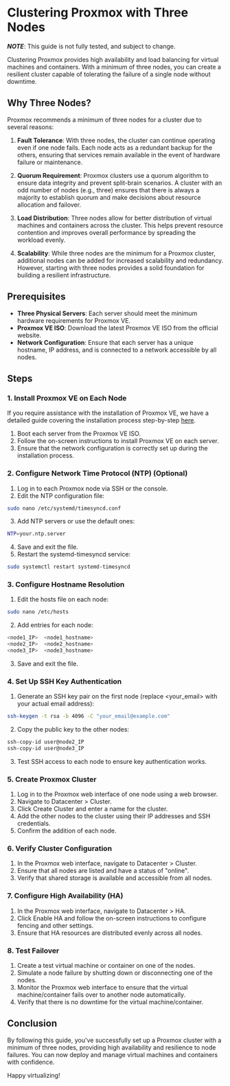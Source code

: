 # Clustering Proxmox with Three Nodes

**_NOTE_**: This guide is not fully tested, and subject to change.

Clustering Proxmox provides high availability and load balancing for virtual machines and containers. With a minimum of three nodes, you can create a resilient cluster capable of tolerating the failure of a single node without downtime.

## Why Three Nodes?

Proxmox recommends a minimum of three nodes for a cluster due to several reasons:

1. **Fault Tolerance**: With three nodes, the cluster can continue operating even if one node fails. Each node acts as a redundant backup for the others, ensuring that services remain available in the event of hardware failure or maintenance.

2. **Quorum Requirement**: Proxmox clusters use a quorum algorithm to ensure data integrity and prevent split-brain scenarios. A cluster with an odd number of nodes (e.g., three) ensures that there is always a majority to establish quorum and make decisions about resource allocation and failover.

3. **Load Distribution**: Three nodes allow for better distribution of virtual machines and containers across the cluster. This helps prevent resource contention and improves overall performance by spreading the workload evenly.

4. **Scalability**: While three nodes are the minimum for a Proxmox cluster, additional nodes can be added for increased scalability and redundancy. However, starting with three nodes provides a solid foundation for building a resilient infrastructure.

## Prerequisites

- **Three Physical Servers**: Each server should meet the minimum hardware requirements for Proxmox VE.
- **Proxmox VE ISO**: Download the latest Proxmox VE ISO from the official website.
- **Network Configuration**: Ensure that each server has a unique hostname, IP address, and is connected to a network accessible by all nodes.

## Steps

### 1. Install Proxmox VE on Each Node

If you require assistance with the installation of Proxmox VE, we have a detailed guide covering the installation process step-by-step [here](/proxmox/proxmox-setup-guide).

1. Boot each server from the Proxmox VE ISO.
2. Follow the on-screen instructions to install Proxmox VE on each server.
3. Ensure that the network configuration is correctly set up during the installation process.

### 2. Configure Network Time Protocol (NTP) (Optional)

1. Log in to each Proxmox node via SSH or the console.
2. Edit the NTP configuration file:

```bash copy
sudo nano /etc/systemd/timesyncd.conf
```

3. Add NTP servers or use the default ones:

```bash copy
NTP=your.ntp.server
```

4. Save and exit the file.
5. Restart the systemd-timesyncd service:

```bash copy
sudo systemctl restart systemd-timesyncd
```

### 3. Configure Hostname Resolution

1. Edit the hosts file on each node:

```bash copy
sudo nano /etc/hosts
```

2. Add entries for each node:

```php copy
<node1_IP>  <node1_hostname>
<node2_IP>  <node2_hostname>
<node3_IP>  <node3_hostname>
```

3. Save and exit the file.

### 4. Set Up SSH Key Authentication

1. Generate an SSH key pair on the first node (replace \<your_email\> with your actual email address):

```bash copy
ssh-keygen -t rsa -b 4096 -C "your_email@example.com"
```

2. Copy the public key to the other nodes:

```bash copy
ssh-copy-id user@node2_IP
ssh-copy-id user@node3_IP
```

3. Test SSH access to each node to ensure key authentication works.

### 5. Create Proxmox Cluster

1.  Log in to the Proxmox web interface of one node using a web browser.
2.  Navigate to Datacenter > Cluster.
3.  Click Create Cluster and enter a name for the cluster.
4.  Add the other nodes to the cluster using their IP addresses and SSH credentials.
5.  Confirm the addition of each node.

### 6. Verify Cluster Configuration

1. In the Proxmox web interface, navigate to Datacenter > Cluster.
2. Ensure that all nodes are listed and have a status of "online".
3. Verify that shared storage is available and accessible from all nodes.

### 7. Configure High Availability (HA)

1. In the Proxmox web interface, navigate to Datacenter > HA.
2. Click Enable HA and follow the on-screen instructions to configure fencing and other settings.
3. Ensure that HA resources are distributed evenly across all nodes.

### 8. Test Failover

1. Create a test virtual machine or container on one of the nodes.
2. Simulate a node failure by shutting down or disconnecting one of the nodes.
3. Monitor the Proxmox web interface to ensure that the virtual machine/container fails over to another node automatically.
4. Verify that there is no downtime for the virtual machine/container.

## Conclusion

By following this guide, you've successfully set up a Proxmox cluster with a minimum of three nodes, providing high availability and resilience to node failures. You can now deploy and manage virtual machines and containers with confidence.

Happy virtualizing!
